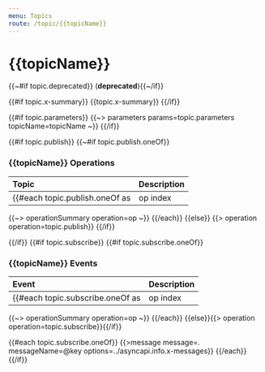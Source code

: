 ```yaml
---
menu: Topics
route: /topic/{{topicName}}
---
```

# {{topicName}}
{{~#if topic.deprecated}} (**deprecated**){{~/if}}

{{#if topic.x-summary}}
{{topic.x-summary}}
{{/if}}

{{#if topic.parameters}}
{{~> parameters params=topic.parameters topicName=topicName ~}}
{{/if}}

{{#if topic.publish}}
{{~#if topic.publish.oneOf}}
### {{topicName}} Operations

| Topic | Description |
| :---- | :---------- |
{{#each topic.publish.oneOf as |op index| }}
{{~> operationSummary operation=op ~}}
{{/each}}
{{else}}
{{> operation operation=topic.publish}}
{{/if}}

{{/if}}
{{#if topic.subscribe}}
{{#if topic.subscribe.oneOf}}
### {{topicName}} Events

| Event | Description |
| :---- | :---------- |
{{#each topic.subscribe.oneOf as |op index|}}
{{~> operationSummary operation=op ~}}
{{/each}}
{{else}}{{> operation operation=topic.subscribe}}{{/if}}

{{#each topic.subscribe.oneOf}}
{{>message message=. messageName=@key options=../asyncapi.info.x-messages}}
{{/each}}
{{/if}}
